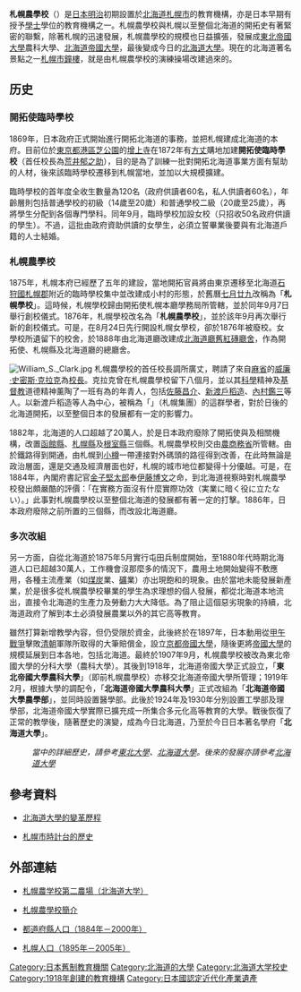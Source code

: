 {{Japanese|japanese=札幌農学校|kana=さっぽろのうがっこう|romaji=Sappōrō nō Gakkō}}

'''札幌農學校'''（{{lang|ja|さっぽろのうがっこう}}）是[[日本|日本]][[明治|明治]]初期設置於[[北海道|北海道]][[札幌市|札幌市]]的教育機構，亦是日本早期有授予[[學士|學士]]學位的教育機構之一。札幌農學校與札幌以至整個北海道的開拓史有著緊密的聯繫，除著札幌的迅速發展，札幌農學校的規模也日益擴張，發展成[[東北帝國大學|東北帝國大學]]農科大學、[[北海道帝國大學|北海道帝國大學]]，最後變成今日的[[北海道大學|北海道大學]]。現在的北海道著名景點之一[[札幌市鐘樓|札幌市鐘樓]]，就是由札幌農學校的演練操場改建過來的。

==历史==
===開拓使臨時學校===
1869年，日本政府正式開始進行開拓北海道的事務，並把札幌建成北海道的本府。目前位於[[東京都|東京都]][[港區_(東京都)|港區]][[芝公園|芝公園]]的[[增上寺|增上寺]]在1872年有[[方丈|方丈]]購地加建'''開拓使臨時學校'''（首任校長為[[荒井郁之助|荒井郁之助]]），目的是為了訓練一批對開拓北海道事業方面有幫助的人材，後來該臨時學校遷移到札幌當地，並加以大規模擴建。

臨時學校的首年度全收生數量為120名（政府供讀者60名，私人供讀者60名），年齡層則包括普通學校的初級（14歲至20歲）和普通學校二級（20歲至25歲），再將學生分配到各個專門學科。同年9月，臨時學校加設女校（只招收50名政府供讀的學生）。不過，這批由政府資助供讀的女學生，必須立誓畢業後要與有北海道戶籍的人士結婚。

===札幌農學校===
1875年，札幌本府已經歷了五年的建設，當地開拓官員將由東京遷移至北海道[[石狩國|石狩國]][[札幌郡|札幌郡]]附近的臨時學校集中並改建成小村的形態，於舊曆[[七月廿九|七月廿九]]改稱為「'''札幌學校'''」。這時候，札幌學校歸由開拓使札幌本廳學務局所管轄，並於同年9月7日舉行創校儀式。1876年，札幌學校改名為「'''札幌農學校'''」，並於該年9月再次舉行新的創校儀式。可是，在8月24日先行開設札幌女學校，卻於1876年被廢校。女學校所遺留下的校舍，於1888年由北海道廳改建成[[北海道廳舊紅磚廳舍|北海道廳舊紅磚廳舍]]，作為開拓使、札幌縣及北海道廳的總廳舍。

[[File:William_S._Clark.jpg|thumb]]
札幌農學校的首任校長調所廣丈，聘請了來自[[麻省|麻省]]的[[威廉·史密斯·克拉克|威廉·史密斯·克拉克]]為[[校長|校長]]。克拉克曾在札幌農學校留下八個月，並以其[[科學|科學]]精神及[[基督教|基督教]]道德精神薰陶了一班有為的年青人，包括[[佐藤昌介|佐藤昌介]]、[[新渡戶稻造|新渡戶稻造]]、[[內村鑑三|內村鑑三]]等人。以新渡戶稻造等人為中心，被稱為「{{lang|ja|札幌バンド}}」（札幌集團）的這群學者，對於日後的北海道開拓，以至整個日本的發展都有一定的影響力。

1882年，北海道的人口超越了20萬人，於是日本政府廢除了開拓使與及相關機構，改置[[函館縣|函館縣]]、[[札幌縣|札幌縣]]及[[根室縣|根室縣]]三個縣。札幌農學校則交由[[農商務省|農商務省]]所管轄。由於鐵路得到開通，由札幌到[[小樽|小樽]]一帶連接對外碼頭的路徑得到改善，在此時無論是政治層面，還是交通及經濟層面也好，札幌的城市地位都變得十分優越。可是，在1884年，內閣府書記官[[金子堅太郎|金子堅太郎]]奉[[伊藤博文|伊藤博文]]之命，到北海道視察時對札幌農學校發出頗嚴酷的評價：「在實務方面沒有什麼實際功效（実業に暗く役に立たない）。」此事對札幌農學校以至整個北海道的發展都有著一定的打擊。1886年，日本政府廢除之前所置的三個縣，而改設北海道廳。

===多次改組===
另一方面，自從北海道於1875年5月實行屯田兵制度開始，至1880年代時期北海道人口已超越30萬人，工作機會沒那麼多的情況下，農用土地開始變得不敷應用，各種主流產業（如[[煤炭|煤炭]]業、[[礦|礦]]業）亦出現飽和的現象。由於當地未能發展新產業，於是很多從札幌農學校畢業的學生為求理想的個人發展，都從北海道本地流出，直接令北海道的生產力及勞動力大大降低。為了阻止這個惡劣現象的持續，北海道政府了解到本土必須發展農業以外的其它高等教育。

雖然打算新增教學內容，但仍受限於資金，此後終於在1897年，日本動用從[[甲午戰爭|甲午戰爭]]擊敗[[清朝|清朝]]軍隊所取得的大筆賠償金，設立[[京都大學|京都帝國大學]]，隨後更將[[帝國大學|帝國大學]]的規模延展到日本各地，包括北海道。最終於1907年9月，札幌農學校被改為東北帝國大學的分科大學（農科大學）。其後到1918年，北海道帝國大學正式設立，「'''東北帝國大學農科大學'''」（即前札幌農學校）亦移交北海道帝國大學所管理；1919年2月，根據大學的調配令，「'''北海道帝國大學農科大學'''」正式改組為「'''北海道帝國大學農學部'''」，並同時設置醫學部。此後於1924年及1930年分別設置工學部及理學部，北海道帝國大學實際已擴充成一所集合多元化高等教育的大學。戰後恢復了正常的教學後，隨著歷史的演變，成為今日北海道，乃至於今日日本著名學府「'''北海道大學'''」。

:''當中的詳細歷史，請參考[[東北大學_(日本)|東北大學]]、[[北海道大學|北海道大學]]。後來的發展亦請參考[[北海道大學|北海道大學]]''

==參考資料==
*{{ja}}[http://www.hokudai.ac.jp/bureau/gaiyou/2006/p02.htm 北海道大學的變革歷程] {{Wayback|url=http://www.hokudai.ac.jp/bureau/gaiyou/2006/p02.htm |date=20101119102539 }}
*[https://web.archive.org/web/20080804112428/http://www.welcome.city.sapporo.jp/tourism/t/sites/tokeidai.html 札幌市時計台的歷史]

==外部連結==
*{{ja}}[https://web.archive.org/web/20080711160910/http://www.welcome.city.sapporo.jp/sites/daininojo.html 札幌農学校第二農場（北海道大学）]
*{{ja}}[https://web.archive.org/web/20081011232710/http://www.tabiken.com/history/doc/H/H091C100.HTM 札幌農學校簡介]
*{{ja}}[https://web.archive.org/web/20070927001508/http://www.stat.go.jp/data/chouki/zuhyou/02-04.xls 都道府縣人口（1884年－2000年）]
*{{ja}}[https://web.archive.org/web/20070930225126/http://www.city.sapporo.jp/toukei/tokeisyo/excel/02-01.xls 札幌人口（1895年－2005年）]

{{DEFAULTSORT:Sapporo Nogakko}}
[[Category:日本舊制教育機關|Category:日本舊制教育機關]]
[[Category:北海道的大學|Category:北海道的大學]]
[[Category:北海道大学校史|Category:北海道大学校史]]
[[Category:1918年創建的教育機構|Category:1918年創建的教育機構]]
[[Category:日本國認定近代化產業遺產|Category:日本國認定近代化產業遺產]]